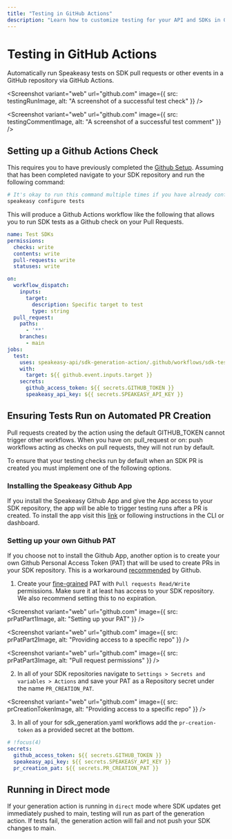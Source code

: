 ```yaml
---
title: "Testing in GitHub Actions"
description: "Learn how to customize testing for your API and SDKs in GitHub Actions."
---
```



# Testing in GitHub Actions

Automatically run Speakeasy tests on SDK pull requests or other events in a GitHub repository via GitHub Actions.

<Screenshot
  variant="web"
  url="github.com"
  image={{
    src: testingRunImage,
    alt: "A screenshot of a successful test check"
  }}
/>

<Screenshot
  variant="web"
  url="github.com"
  image={{
    src: testingCommentImage,
    alt: "A screenshot of a successful test comment"
  }}
/>


## Setting up a Github Actions Check

This requires you to have previously completed the [Github Setup](/docs/manage/github-setup).
Assuming that has been completed navigate to your SDK repository and run the following command:

```bash
# It's okay to run this command multiple times if you have already configured tests locally
speakeasy configure tests
```


This will produce a Github Actions workflow like the following that allows you to run SDK tests as a Github check on your Pull Requests.

```yaml
name: Test SDKs
permissions:
  checks: write
  contents: write
  pull-requests: write
  statuses: write

on:
  workflow_dispatch:
    inputs:
      target:
        description: Specific target to test
        type: string
  pull_request:
    paths:
      - '**'
    branches:
      - main
jobs:
  test:
    uses: speakeasy-api/sdk-generation-action/.github/workflows/sdk-test.yaml@v15
    with:
      target: ${{ github.event.inputs.target }}
    secrets:
      github_access_token: ${{ secrets.GITHUB_TOKEN }}
      speakeasy_api_key: ${{ secrets.SPEAKEASY_API_KEY }}
```


## Ensuring Tests Run on Automated PR Creation

<Callout title="Warning" variant="warning">

  Pull requests created by the action using the default GITHUB_TOKEN cannot trigger other workflows. 
  When you have on: pull_request or on: push workflows acting as checks on pull requests, they will not run by default.

</Callout>

To ensure that your testing checks run by default when an SDK PR is created you must implement one of the following options.

### Installing the Speakeasy Github App

If you install the Speakeasy Github App and give the App access to your SDK repository, the app will be able to trigger testing runs after a PR is created.
To install the app visit this [link](https://github.com/apps/speakeasy-github) or following instructions in the CLI or dashboard.

### Setting up your own Github PAT

If you choose not to install the Github App, another option is to create your own Github Personal Access Token (PAT) that will be used to create PRs in your SDK repository.
This is a workaround [recommended](https://docs.github.com/en/actions/writing-workflows/choosing-when-your-workflow-runs/triggering-a-workflow#triggering-a-workflow-from-a-workflow) by Github.

1. Create your [fine-grained](https://docs.github.com/en/authentication/keeping-your-account-and-data-secure/managing-your-personal-access-tokens#creating-a-fine-grained-personal-access-token) PAT with `Pull requests Read/Write` permissions. Make sure it at least has access to your SDK repository. We also recommend setting this to no expiration.

<Screenshot
  variant="web"
  url="github.com"
  image={{
    src: prPatPart1Image,
    alt: "Setting up your PAT"
  }}
/>

<Screenshot
  variant="web"
  url="github.com"
  image={{
    src: prPatPart2Image,
    alt: "Providing access to a specific repo"
  }}
/>

<Screenshot
  variant="web"
  url="github.com"
  image={{
    src: prPatPart3Image,
    alt: "Pull request permissions"
  }}
/>

2. In all of your SDK repositories navigate to `Settings > Secrets and variables > Actions` and save your PAT as a Repository secret under the name `PR_CREATION_PAT`.

<Screenshot
  variant="web"
  url="github.com"
  image={{
    src: prCreationTokenImage,
    alt: "Providing access to a specific repo"
  }}
/>

3. In all of your for sdk_generation.yaml workflows add the `pr-creation-token` as a provided secret at the bottom.

```yaml
# !focus(4)
secrets:
  github_access_token: ${{ secrets.GITHUB_TOKEN }}
  speakeasy_api_key: ${{ secrets.SPEAKEASY_API_KEY }}
  pr_creation_pat: ${{ secrets.PR_CREATION_PAT }}
```

## Running in Direct mode

If your generation action is running in `direct` mode where SDK updates get immediately pushed to main, testing will run as part of the generation action.
If tests fail, the generation action will fail and not push your SDK changes to main.